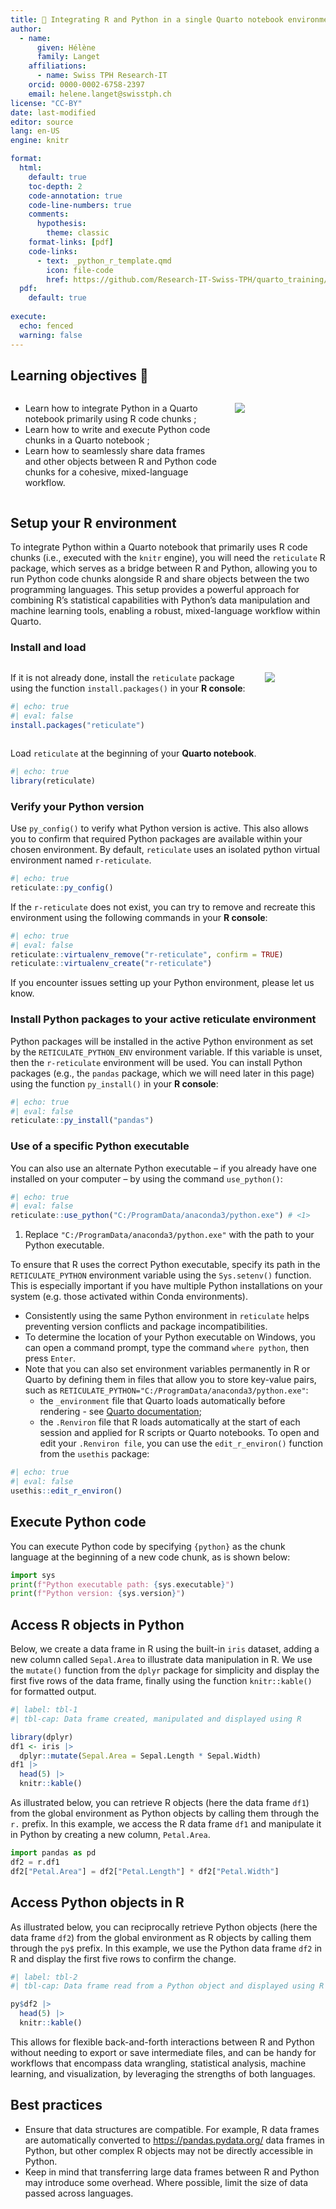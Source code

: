 ```yaml
---
title: 📘 Integrating R and Python in a single Quarto notebook environment
author:
  - name:
      given: Hélène
      family: Langet
    affiliations:
      - name: Swiss TPH Research-IT
    orcid: 0000-0002-6758-2397
    email: helene.langet@swisstph.ch
license: "CC-BY"
date: last-modified
editor: source
lang: en-US
engine: knitr

format:
  html:
    default: true
    toc-depth: 2
    code-annotation: true
    code-line-numbers: true
    comments:
      hypothesis: 
        theme: classic
    format-links: [pdf]
    code-links:
      - text: _python_r_template.qmd
        icon: file-code
        href: https://github.com/Research-IT-Swiss-TPH/quarto_training/blob/main/exercises/_python_r_template.qmd
  pdf:
    default: true
    
execute:
  echo: fenced
  warning: false
---
```


## Learning objectives 🎯

::::: columns
::: {.column width="70%"}
-   Learn how to integrate Python in a Quarto notebook primarily using R code chunks ;
-   Learn how to write and execute Python code chunks in a Quarto notebook ;
-   Learn how to seamlessly share data frames and other objects between R and Python code chunks for a cohesive, mixed-language workflow.
:::

::: {.column width="30%"}
![](images/Untitled.jpg){fig-align="center"}
:::
:::::

## Setup your R environment

To integrate Python within a Quarto notebook that primarily uses R code chunks (i.e., executed with the `knitr` engine), you will need the `reticulate` R package, which serves as a bridge between R and Python, allowing you to run Python code chunks alongside R and share objects between the two programming languages. This setup provides a powerful approach for combining R’s statistical capabilities with Python’s data manipulation and machine learning tools, enabling a robust, mixed-language workflow within Quarto.

### Install and load

::::: columns
::: {.column width="80%"}

If it is not already done, install the `reticulate` package using the function `install.packages()` in your **R console**:

```r
#| echo: true
#| eval: false
install.packages("reticulate")
```
:::

::: {.column width="20%"}
![](images/reticulated_python.png){fig-align="center"}
:::
:::::

Load `reticulate` at the beginning of your **Quarto notebook**.

```r
#| echo: true
library(reticulate)
```

### Verify your Python version

Use `py_config()` to verify what Python version is active. This also allows you to confirm that required Python packages are available within your chosen environment. By default, `reticulate` uses an isolated python virtual environment named `r-reticulate`.

```r
#| echo: true
reticulate::py_config()
```
::: callout-important

If the `r-reticulate` does not exist, you can try to remove and recreate this environment using the following commands in your **R console**:

```r
#| echo: true
#| eval: false
reticulate::virtualenv_remove("r-reticulate", confirm = TRUE)
reticulate::virtualenv_create("r-reticulate")
```

If you encounter issues setting up your Python environment, please let us know.

:::

### Install Python packages to your active reticulate environment 

Python packages will be installed in the active Python environment as set by the `RETICULATE_PYTHON_ENV` environment variable. If this variable is unset, then the `r-reticulate` environment will be used. You can install Python packages (e.g., the `pandas` package, which we will need later in this page) using the function `py_install()` in your **R console**:

```r
#| echo: true
#| eval: false
reticulate::py_install("pandas")
```

### Use of a specific Python executable

You can also use an alternate Python executable -- if you already have one installed on your computer -- by using the command `use_python()`:

```r
#| echo: true
#| eval: false
reticulate::use_python("C:/ProgramData/anaconda3/python.exe") # <1>
```

1.  Replace `"C:/ProgramData/anaconda3/python.exe"` with the path to your Python executable.

To ensure that R uses the correct Python executable, specify its path in the `RETICULATE_PYTHON` environment variable using the `Sys.setenv()` function. This is especially important if you have multiple Python installations on your system (e.g. those activated within Conda environments).

::: callout-tip
-   Consistently using the same Python environment in `reticulate` helps preventing version conflicts and package incompatibilities.
- To determine the location of your Python executable on Windows, you can open a command prompt, type the command `where python`, then press `Enter`.
-   Note that you can also set environment variables permanently in R or Quarto by defining them in files that allow you to store key-value pairs, such as `RETICULATE_PYTHON="C:/ProgramData/anaconda3/python.exe"`:
    - the `_environment` file that Quarto loads automatically before rendering - see [Quarto documentation](https://quarto.org/docs/projects/environment.html);
    - the `.Renviron` file that R loads automatically at the start of each session and applied for R scripts or Quarto notebooks. To open and edit your `.Renviron file`, you can use the `edit_r_environ()` function from the `usethis` package:
    

```r
#| echo: true
#| eval: false
usethis::edit_r_environ()
```

:::

## Execute Python code

You can execute Python code by specifying `{python}` as the chunk language at the beginning of a new code chunk, as is shown below:

```python
import sys
print(f"Python executable path: {sys.executable}")
print(f"Python version: {sys.version}")
```

## Access R objects in Python

Below, we create a data frame in R using the built-in `iris` dataset, adding a new column called `Sepal.Area` to illustrate data manipulation in R. We use the `mutate()` function from the `dplyr` package for simplicity and display the first five rows of the data frame, finally using the function `knitr::kable()` for formatted output.

```r
#| label: tbl-1
#| tbl-cap: Data frame created, manipulated and displayed using R

library(dplyr)
df1 <- iris |>
  dplyr::mutate(Sepal.Area = Sepal.Length * Sepal.Width)
df1 |>
  head(5) |>
  knitr::kable()
```

As illustrated below, you can retrieve R objects (here the data frame `df1`) from the global environment as Python objects by calling them through the `r.` prefix. In this example, we access the R data frame `df1` and manipulate it in Python by creating a new column, `Petal.Area`.

```python
import pandas as pd
df2 = r.df1
df2["Petal.Area"] = df2["Petal.Length"] * df2["Petal.Width"]
```

## Access Python objects in R

As illustrated below, you can reciprocally retrieve Python objects (here the data frame `df2`) from the global environment as R objects by calling them through the `py$` prefix. In this example, we use the Python data frame `df2` in R and display the first five rows to confirm the change.

```r
#| label: tbl-2
#| tbl-cap: Data frame read from a Python object and displayed using R

py$df2 |>
  head(5) |>
  knitr::kable()
```

This allows for flexible back-and-forth interactions between R and Python without needing to export or save intermediate files, and can be handy for workflows that encompass data wrangling, statistical analysis, machine learning, and visualization, by leveraging the strengths of both languages.

## Best practices

-   Ensure that data structures are compatible. For example, R data frames are automatically converted to [https://pandas.pydata.org/](Pandas) data frames in Python, but other complex R objects may not be directly accessible in Python.
-   Keep in mind that transferring large data frames between R and Python may introduce some overhead. Where possible, limit the size of data passed across languages.
